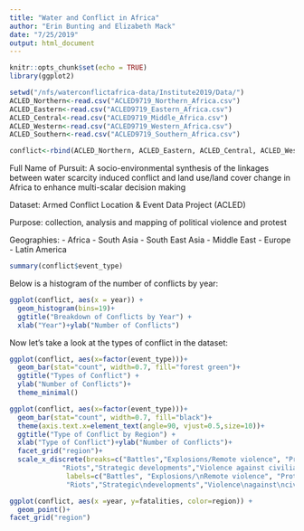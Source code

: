 ```yaml
---
title: "Water and Conflict in Africa"
author: "Erin Bunting and Elizabeth Mack"
date: "7/25/2019"
output: html_document
---
```


```r
knitr::opts_chunk$set(echo = TRUE)
library(ggplot2)
```
```r
setwd("/nfs/waterconflictafrica-data/Institute2019/Data/")
ACLED_Northern<-read.csv("ACLED9719_Northern_Africa.csv")
ACLED_Eastern<-read.csv("ACLED9719_Eastern_Africa.csv")
ACLED_Central<-read.csv("ACLED9719_Middle_Africa.csv")
ACLED_Western<-read.csv("ACLED9719_Western_Africa.csv")
ACLED_Southern<-read.csv("ACLED9719_Southern_Africa.csv")

conflict<-rbind(ACLED_Northern, ACLED_Eastern, ACLED_Central, ACLED_Western, ACLED_Southern)

```

Full Name of Pursuit: A socio-environmental synthesis of the linkages between water scarcity induced conflict and land use/land cover change in Africa to enhance multi-scalar decision making

Dataset: Armed Conflict Location & Event Data Project (ACLED)

Purpose: collection, analysis and mapping of political violence and protest

Geographies: 
- Africa
- South Asia
- South East Asia
- Middle East
- Europe
- Latin America


```r
summary(conflict$event_type)
```


Below is a histogram of the number of conflicts by year:

```r
ggplot(conflict, aes(x = year)) +
  geom_histogram(bins=19)+
  ggtitle("Breakdown of Conflicts by Year") +
  xlab("Year")+ylab("Number of Conflicts")

```

Now let's take a look at the types of conflict in the dataset:

```r
ggplot(conflict, aes(x=factor(event_type)))+
  geom_bar(stat="count", width=0.7, fill="forest green")+
  ggtitle("Types of Conflict") +
  ylab("Number of Conflicts")+
  theme_minimal()
```

```r
ggplot(conflict, aes(x=factor(event_type)))+
  geom_bar(stat="count", width=0.7, fill="black")+
  theme(axis.text.x=element_text(angle=90, vjust=0.5,size=10))+
  ggtitle("Type of Conflict by Region") +
  xlab("Type of Conflict")+ylab("Number of Conflicts")+
  facet_grid("region")+
  scale_x_discrete(breaks=c("Battles","Explosions/Remote violence", "Protests",
             "Riots","Strategic developments","Violence against civilians"),
              labels=c("Battles", "Explosions/\nRemote violence", "Protests",
              "Riots","Strategic\ndevelopments","Violence\nagainst\ncivilians"))
```

```r
ggplot(conflict, aes(x =year, y=fatalities, color=region)) +
  geom_point()+
facet_grid("region")
```